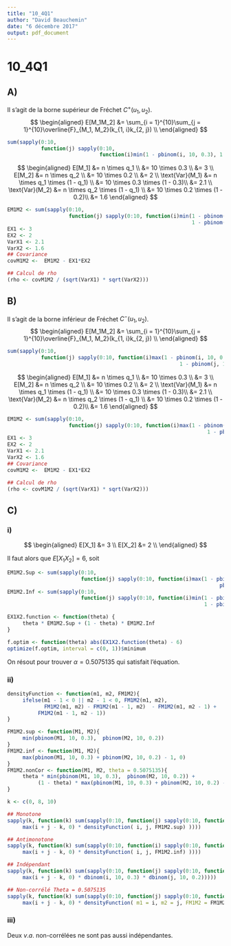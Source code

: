 ```yaml
---
title: "10_4Q1"
author: "David Beauchemin"
date: "6 décembre 2017"
output: pdf_document
---
```


# 10_4Q1

## A)
Il s'agit de la borne supérieur de Fréchet $C^+(u_1, u_2)$.
$$
\begin{aligned}
E[M_1M_2] &= \sum_{i = 1}^{10}\sum_{j = 1}^{10}\overline{F}_{M_1, M_2}(k_{1, i}k_{2, j}) \\
\end{aligned}
$$

```r
sum(sapply(0:10, 
           function(j) sapply(0:10, 
                              function(i)min(1 - pbinom(i, 10, 0.3), 1 - pbinom(j, 10, 0.2)))))
```

$$
\begin{aligned}
E[M_1] &= n \times q_1 \\
&= 10 \times 0.3 \\
&= 3 \\
E[M_2] &= n \times q_2 \\
&= 10 \times 0.2 \\
&= 2 \\
\text{Var}(M_1) &= n \times q_1 \times (1 - q_1) \\
&= 10 \times 0.3  \times (1 - 0.3)\\
&= 2.1 \\
\text{Var}(M_2) &= n \times q_2 \times (1 - q_1) \\
&= 10 \times 0.2 \times (1 - 0.2)\\
&= 1.6
\end{aligned}
$$

```r
EM1M2 <- sum(sapply(0:10, 
                    function(j) sapply(0:10, function(i)min(1 - pbinom(i, 10, 0.3), 
                                                            1 - pbinom(j, 10, 0.2)))))
EX1 <- 3
EX2 <- 2
VarX1 <- 2.1
VarX2 <- 1.6
## Covariance
covM1M2 <-  EM1M2 - EX1*EX2
```

```r
## Calcul de rho
(rho <- covM1M2 / (sqrt(VarX1) * sqrt(VarX2)))
```

## B)
Il s'agit de la borne inférieur de Fréchet $C^-(u_1, u_2)$.
$$
\begin{aligned}
E[M_1M_2] &= \sum_{i = 1}^{10}\sum_{j = 1}^{10}\overline{F}_{M_1, M_2}(k_{1, i}k_{2, j}) \\
\end{aligned}
$$

```r
sum(sapply(0:10, 
           function(j) sapply(0:10, function(i)max(1 - pbinom(i, 10, 0.3) + 
                                                        1 - pbinom(j, 10, 0.2) - 1, 0))))
```

$$
\begin{aligned}
E[M_1] &= n \times q_1 \\
&= 10 \times 0.3 \\
&= 3 \\
E[M_2] &= n \times q_2 \\
&= 10 \times 0.2 \\
&= 2 \\
\text{Var}(M_1) &= n \times q_1 \times (1 - q_1) \\
&= 10 \times 0.3  \times (1 - 0.3)\\
&= 2.1 \\
\text{Var}(M_2) &= n \times q_2 \times (1 - q_1) \\
&= 10 \times 0.2 \times (1 - 0.2)\\
&= 1.6
\end{aligned}
$$

```r
EM1M2 <- sum(sapply(0:10, 
                    function(j) sapply(0:10, function(i)max(1 - pbinom(i, 10, 0.3) + 
                                                                 1 - pbinom(j, 10, 0.2) - 1, 0))))
EX1 <- 3
EX2 <- 2
VarX1 <- 2.1
VarX2 <- 1.6
## Covariance
covM1M2 <-  EM1M2 - EX1*EX2
```

```r
## Calcul de rho
(rho <- covM1M2 / (sqrt(VarX1) * sqrt(VarX2)))
```


## C)

### i)
$$
\begin{aligned}
E[X_1] &= 3 \\
E[X_2] &= 2 \\
\end{aligned}
$$

Il faut alors que $E[X_1X_2] = 6$, soit
```r
EM1M2.Sup <- sum(sapply(0:10, 
                        function(j) sapply(0:10, function(i)max(1 - pbinom(i, 10, 0.3) + 1 - 
                                                                     pbinom(j, 10, 0.2) - 1, 0))))
EM1M2.Inf <- sum(sapply(0:10, 
                        function(j) sapply(0:10, function(i)min(1 - pbinom(i, 10, 0.3), 
                                                                1 - pbinom(j, 10, 0.2)))))

EX1X2.function <- function(theta) {
     theta * EM1M2.Sup + (1 - theta) * EM1M2.Inf
}

f.optim <- function(theta) abs(EX1X2.function(theta) - 6)
optimize(f.optim, interval = c(0, 1))$minimum
```

On résout pour trouver $\alpha = 0.5075135$ qui satisfait l'équation.

### ii)
```r
densityFunction <- function(m1, m2, FM1M2){
     ifelse(m1 - 1 < 0 || m2 - 1 < 0, FM1M2(m1, m2), 
            FM1M2(m1, m2) - FM1M2(m1 - 1, m2)  - FM1M2(m1, m2 - 1) +
          FM1M2(m1 - 1, m2 - 1))
}

FM1M2.sup <- function(M1, M2){
     min(pbinom(M1, 10, 0.3),  pbinom(M2, 10, 0.2))
}
FM1M2.inf <- function(M1, M2){
     max(pbinom(M1, 10, 0.3) + pbinom(M2, 10, 0.2) - 1, 0)
}
FM1M2.nonCor <- function(M1, M2, theta = 0.5075135){
     theta * min(pbinom(M1, 10, 0.3),  pbinom(M2, 10, 0.2)) + 
          (1 - theta) * max(pbinom(M1, 10, 0.3) + pbinom(M2, 10, 0.2) - 1, 0)
}
```


```r
k <- c(0, 8, 10)

## Monotone
sapply(k, function(k) sum(sapply(0:10, function(j) sapply(0:10, function(i) 
     max(i + j - k, 0) * densityFunction( i, j, FM1M2.sup) ))))

## Antimonotone
sapply(k, function(k) sum(sapply(0:10, function(i) sapply(0:10, function(j) 
     max(i + j - k, 0) * densityFunction( i, j, FM1M2.inf) ))))

## Indépendant
sapply(k, function(k) sum(sapply(0:10, function(j) sapply(0:10, function(i) 
     max(i + j - k, 0) * dbinom(i, 10, 0.3) * dbinom(j, 10, 0.2)))))

## Non-corrélé Theta = 0.5075135
sapply(k, function(k) sum(sapply(0:10, function(j) sapply(0:10, function(i) 
     max(i + j - k, 0) * densityFunction( m1 = i, m2 = j, FM1M2 = FM1M2.nonCor) ))))

```

### iii)
Deux $v.a.$ non-corrélées ne sont pas aussi indépendantes.
